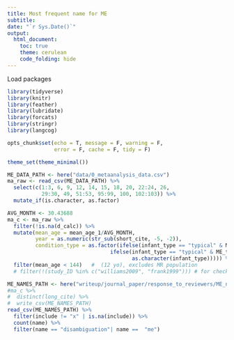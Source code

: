 ```yaml
---
title: Most frequent name for ME
subtitle: 
date: "`r Sys.Date()`"
output:
  html_document:
    toc: true
    theme: cerulean
    code_folding: hide
---
```


Load packages
```r
library(tidyverse)
library(knitr)
library(feather)
library(lubridate)
library(forcats)
library(stringr)
library(langcog)

opts_chunk$set(echo = T, message = F, warning = F, 
               error = F, cache = F, tidy = F)

theme_set(theme_minimal())
```

```r
ME_DATA_PATH <- here("data/0_metaanalysis_data.csv")
ma_raw <- read_csv(ME_DATA_PATH) %>%
  select(c(1:3, 6, 9, 12, 14, 15, 18, 20, 22:24, 26,
           29:30, 49, 51:53, 95:99, 100, 102:103)) %>%
  mutate_if(is.character, as.factor)

AVG_MONTH <- 30.43688
ma_c <- ma_raw %>%
  filter(!is.na(d_calc)) %>%
  mutate(mean_age = mean_age_1/AVG_MONTH,
         year = as.numeric(str_sub(short_cite, -5, -2)),
         condition_type = as.factor(ifelse(infant_type == "typical" & ME_trial_type == "FN", "TFN", 
                                 ifelse(infant_type == "typical" & ME_trial_type == "NN", "TNN", 
                                        as.character(infant_type))))) %>%
  filter(mean_age < 144)   #  (12 yo), excludes MR population
  # filter(!(study_ID %in% c("williams2009", "frank1999"))) # for checking that holds when exclude dissertations [it does]
```

```r
ME_NAMES_PATH <- here("writeup/journal_paper/response_to_reviewers/ME_names.csv")
#ma_c %>%
#  distinct(long_cite) %>%
#  write_csv(ME_NAMES_PATH)
read_csv(ME_NAMES_PATH) %>%
  filter(include != "x" | is.na(include)) %>%
  count(name) %>%
  filter(name == "disambiguation"| name ==  "me")
```